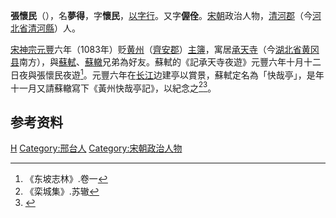 '''張懷民'''（{{bd|?||?||}}），名'''夢得'''，字'''懷民'''，[[以字行|以字行]]。又字'''偓佺'''。[[宋朝|宋朝]]政治人物，[[清河郡|清河郡]]（今[[河北省|河北省]][[清河縣|清河縣]]）人。

[[宋神宗|宋神宗]][[元丰_(北宋)|元豐]]六年（1083年）贬[[黄州|黄州]]（[[齊安郡|齊安郡]]）[[主簿|主簿]]，寓居[[承天寺|承天寺]]（今[[湖北省|湖北省]][[黄冈县|黄冈县]]南方），與[[蘇軾|蘇軾]]、[[蘇轍|蘇轍]]兄弟為好友。蘇軾的《記承天寺夜遊》元豐六年十月十二日夜與張懷民夜遊<ref>《东坡志林》.卷一</ref>。元豐六年在[[长江|长江]]边建亭以賞景，蘇軾定名為「快哉亭」，是年十一月又請蘇轍寫下《黃州快哉亭記》，以紀念之<ref>《栾城集》.苏辙</ref><ref>{{cite book|title=高级中学课本.语文（试用本）一年级第二学期|publisher=华东师范大学出版社|ISBN=978-7-5617-5191-6|page=P84}}</ref>。

==参考资料==
{{reflist}}

{{Authority control}}

{{DEFAULTSORT:Zhang张}}
[[Category:张姓|H]]
[[Category:邢台人|Category:邢台人]]
[[Category:宋朝政治人物|Category:宋朝政治人物]]
